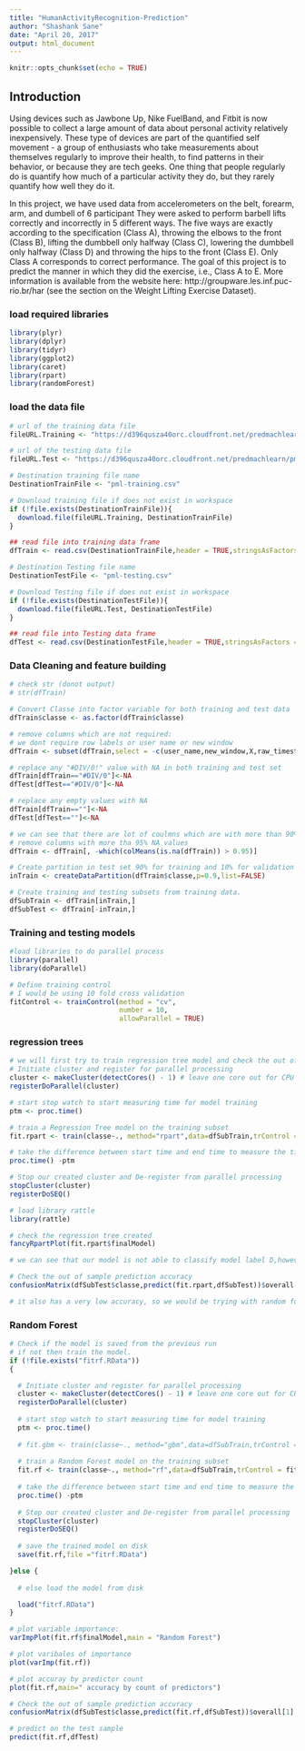 ```yaml
---
title: "HumanActivityRecognition-Prediction"
author: "Shashank Sane"
date: "April 20, 2017"
output: html_document
---
```


```r
knitr::opts_chunk$set(echo = TRUE)
```

## Introduction

Using devices such as Jawbone Up, Nike FuelBand, and Fitbit is now possible to collect a large amount of data about personal activity relatively inexpensively. These type of devices are part of the quantified self movement - a group of enthusiasts who take measurements about themselves regularly to improve their health, to find patterns in their behavior, or because they are tech geeks. One thing that people regularly do is quantify how much of a particular activity they do, but they rarely quantify how well they do it.

In this project, we have used data from accelerometers on the belt, forearm, arm, and dumbell of 6 participant They were asked to perform barbell lifts correctly and incorrectly in 5 different ways. The five ways are exactly according to the specification (Class A), throwing the elbows to the front (Class B), lifting the dumbbell only halfway (Class C), lowering the dumbbell only halfway (Class D) and throwing the hips to the front (Class E). Only Class A corresponds to correct performance. The goal of this project is to predict the manner in which they did the exercise, i.e., Class A to E. More information is available from the website here: http://groupware.les.inf.puc-rio.br/har (see the section on the Weight Lifting Exercise Dataset).


### load required libraries
```r
library(plyr)
library(dplyr)
library(tidyr)
library(ggplot2)
library(caret)
library(rpart)
library(randomForest)

```

### load the data file
```r

# url of the training data file
fileURL.Training <- "https://d396qusza40orc.cloudfront.net/predmachlearn/pml-training.csv"

# url of the testing data file
fileURL.Test <- "https://d396qusza40orc.cloudfront.net/predmachlearn/pml-testing.csv"

# Destination training file name
DestinationTrainFile <- "pml-training.csv"

# Download training file if does not exist in workspace
if (!file.exists(DestinationTrainFile)){
  download.file(fileURL.Training, DestinationTrainFile)
}

## read file into training data frame
dfTrain <- read.csv(DestinationTrainFile,header = TRUE,stringsAsFactors = FALSE,na.strings = "NA")

# Destination Testing file name
DestinationTestFile <- "pml-testing.csv"

# Download Testing file if does not exist in workspace
if (!file.exists(DestinationTestFile)){
  download.file(fileURL.Test, DestinationTestFile)
}

## read file into Testing data frame
dfTest <- read.csv(DestinationTestFile,header = TRUE,stringsAsFactors = FALSE,na.strings = "NA")


```


### Data Cleaning and feature building
```r

# check str (donot output)
# str(dfTrain)

# Convert Classe into factor variable for both training and test data
dfTrain$classe <- as.factor(dfTrain$classe)

# remove columns which are not required:
# we dont require row labels or user name or new window
dfTrain <- subset(dfTrain,select = -c(user_name,new_window,X,raw_timestamp_part_1,raw_timestamp_part_2,cvtd_timestamp,num_window))

# replace any "#DIV/0!" value with NA in both training and test set
dfTrain[dfTrain=="#DIV/0"]<-NA
dfTest[dfTest=="#DIV/0"]<-NA

# replace any empty values with NA
dfTrain[dfTrain==""]<-NA
dfTest[dfTest==""]<-NA

# we can see that there are lot of coulmns which are with more than 90% NA values
# remove columns with more tha 95% NA values
dfTrain <- dfTrain[, -which(colMeans(is.na(dfTrain)) > 0.95)]

# Create partition in test set 90% for training and 10% for validation
inTrain <- createDataPartition(dfTrain$classe,p=0.9,list=FALSE)

# Create training and testing subsets from training data.
dfSubTrain <- dfTrain[inTrain,]
dfSubTest <- dfTrain[-inTrain,]

```

### Training and testing models
```r

#load libraries to do parallel process
library(parallel)
library(doParallel)

# Define training control
# I would be using 10 fold cross validation
fitControl <- trainControl(method = "cv",
                           number = 10,
                           allowParallel = TRUE)

```

### regression trees
```r
# we will first try to train regression tree model and check the out of sample accuracy
# Initiate cluster and register for parallel processing
cluster <- makeCluster(detectCores() - 1) # leave one core out for CPU
registerDoParallel(cluster)

# start stop watch to start measuring time for model training
ptm <- proc.time()

# train a Regression Tree model on the training subset
fit.rpart <- train(classe~., method="rpart",data=dfSubTrain,trControl = fitControl)

# take the difference between start time and end time to measure the time take for model training
proc.time() -ptm

# Stop our created cluster and De-register from parallel processing
stopCluster(cluster)
registerDoSEQ()

# load library rattle
library(rattle)

# check the regression tree created
fancyRpartPlot(fit.rpart$finalModel)

# we can see that our model is not able to classify model label D,however we do get an idea about the important predictors

# Check the out of sample prediction accuracy
confusionMatrix(dfSubTest$classe,predict(fit.rpart,dfSubTest))$overall[1]

# it also has a very low accuracy, so we would be trying with random forest
```

### Random Forest
```r
# Check if the model is saved from the previous run
# if not then train the model.
if (!file.exists("fitrf.RData"))
{

  # Initiate cluster and register for parallel processing
  cluster <- makeCluster(detectCores() - 1) # leave one core out for CPU
  registerDoParallel(cluster)
  
  # start stop watch to start measuring time for model training
  ptm <- proc.time()
  
  # fit.gbm <- train(classe~., method="gbm",data=dfSubTrain,trControl = fitControl)
  
  # train a Random Forest model on the training subset
  fit.rf <- train(classe~., method="rf",data=dfSubTrain,trControl = fitControl)
  
  # take the difference between start time and end time to measure the time take for model    training
  proc.time() -ptm
  
  # Stop our created cluster and De-register from parallel processing
  stopCluster(cluster)
  registerDoSEQ()
  
  # save the trained model on disk
  save(fit.rf,file ="fitrf.RData")

}else {
  
  # else load the model from disk

  load("fitrf.RData")
}

# plot variable importance:
varImpPlot(fit.rf$finalModel,main = "Random Forest")

# plot varibales of importance
plot(varImp(fit.rf))

# plot accuray by predictor count
plot(fit.rf,main=" accuracy by count of predictors")

# Check the out of sample prediction accuracy
confusionMatrix(dfSubTest$classe,predict(fit.rf,dfSubTest))$overall[1]

# predict on the test sample
predict(fit.rf,dfTest)

````

